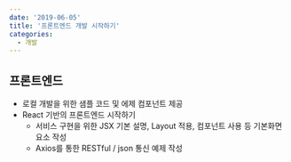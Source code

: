 ```yaml
---
date: '2019-06-05'
title: '프론트엔드 개발 시작하기'
categories:
  - 개발
---
```


## 프론트엔드

- 로컬 개발을 위한 샘플 코드 및 에제 컴포넌트 제공
- React 기반의 프론트엔드 시작하기
  - 서비스 구현을 위한 JSX 기본 설명, Layout 적용, 컴포넌트 사용 등 기본화면 요소 작성
  - Axios를 통한 RESTful / json 통신 예제 작성
